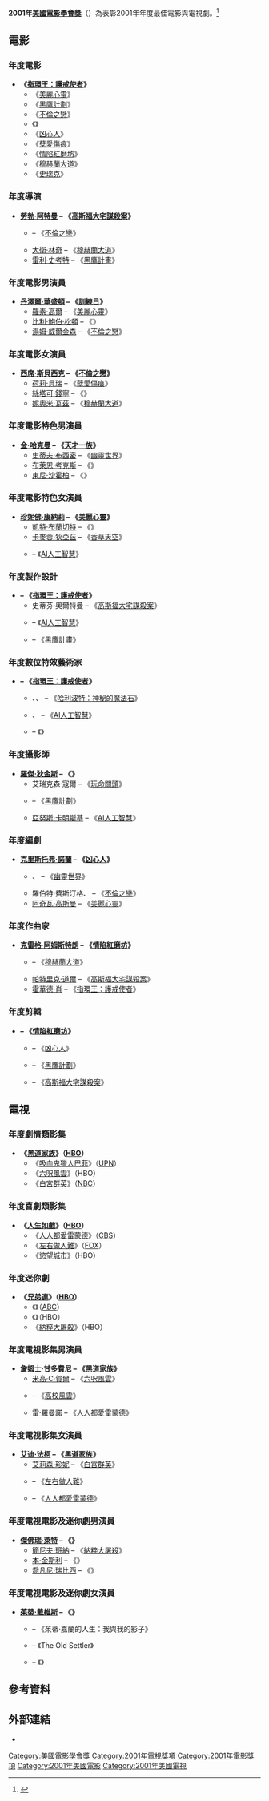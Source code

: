 '''2001年[[美國電影學會|美國電影學會獎]]'''（{{lang-en|'''American Film Institute Awards 2001'''}}）為表彰2001年年度最佳電影與電視劇。<ref>{{Cite web|url=http://www.afi.com/afiawards/AFIAwards01.aspx|title=American Film Institute|accessdate=2018-04-26|work=www.afi.com|archive-date=2017-12-01|archive-url=https://web.archive.org/web/20171201233116/http://www.afi.com/afiawards/AFIAwards01.aspx|dead-url=no}}</ref>

== 電影 ==
=== 年度電影 ===
*'''《[[指環王：護戒使者|指環王：護戒使者]]》'''
**《[[美麗心靈|美麗心靈]]》
**《[[黑鷹計劃|黑鷹計劃]]》
**《[[不倫之戀|不倫之戀]]》
**《{{link-en|缺席的男人|The Man Who Wasn't There (2001 film)}}》
**《[[凶心人|凶心人]]》
**《[[孽愛傷痕|孽愛傷痕]]》
**《[[情陷紅磨坊|情陷紅磨坊]]》
**《[[穆赫蘭大道_(電影)|穆赫蘭大道]]》
**《[[史瑞克|史瑞克]]》

=== 年度導演 ===
*'''[[勞勃·阿特曼|勞勃·阿特曼]] – 《[[高斯福大宅謀殺案|高斯福大宅謀殺案]]》'''
**{{link-en|塔德·菲爾德|Todd Field}} – 《[[不倫之戀|不倫之戀]]》
**[[大衛·林奇|大衛·林奇]] – 《[[穆赫蘭大道_(電影)|穆赫蘭大道]]》
**[[雷利·史考特|雷利·史考特]] – 《[[黑鷹計畫|黑鷹計畫]]》

=== 年度電影男演員 ===
*'''[[丹澤爾·華盛頓|丹澤爾·華盛頓]] – 《[[訓練日|訓練日]]》'''
**[[羅素·高爾|羅素·高爾]] – 《[[美麗心靈|美麗心靈]]》
**[[比利·鮑伯·松頓|比利·鮑伯·松頓]] – 《{{link-en|缺席的男人|The Man Who Wasn't There (2001 film)}}》
**[[湯姆·威爾金森|湯姆·威爾金森]] – 《[[不倫之戀|不倫之戀]]》

=== 年度電影女演員 ===
*'''[[西席·斯貝西克|西席·斯貝西克]] – 《[[不倫之戀|不倫之戀]]》'''
**[[荷莉·貝瑞|荷莉·貝瑞]] – 《[[孽愛傷痕|孽愛傷痕]]》
**[[絲塔可·錢寧|絲塔可·錢寧]] – 《{{link-en|陌生人的事|The Business of Strangers}}》
**[[妮奧米·瓦茲|妮奧米·瓦茲]] – 《[[穆赫蘭大道_(電影)|穆赫蘭大道]]》

=== 年度電影特色男演員 ===
*'''[[金·哈克曼|金·哈克曼]] – 《[[天才一族|天才一族]]》'''
**[[史蒂夫·布西密|史蒂夫·布西密]] – 《[[幽靈世界|幽靈世界]]》
**[[布萊恩·考克斯_(演員)|布萊恩·考克斯]] – 《{{link-en|少男初體驗|L.I.E.}}》
**[[東尼·沙霍柏|東尼·沙霍柏]] – 《{{link-en|缺席的男人|The Man Who Wasn't There (2001 film)}}》

=== 年度電影特色女演員 ===
*'''[[珍妮佛·康納莉|珍妮佛·康納莉]] – 《[[美麗心靈|美麗心靈]]》'''
**[[凱特·布蘭切特|凱特·布蘭切特]] – 《{{link-en|終極土匪|Bandits (2001 film)}}》
**[[卡麥蓉·狄亞茲|卡麥蓉·狄亞茲]] – 《[[香草天空|香草天空]]》
**{{link-en|弗朗西絲·奧康納|Frances O'Connor}} – 《[[人工智能_(電影)|AI人工智慧]]》

=== 年度製作設計 ===
*'''{{link-en|格蘭特·馬傑伊|Grant Major}} – 《[[指環王：護戒使者|指環王：護戒使者]]》'''
**史蒂芬·奧爾特曼 – 《[[高斯福大宅謀殺案|高斯福大宅謀殺案]]》
**{{link-en|瑞克·卡特|Rick Carter}} – 《[[人工智能_(電影)|AI人工智慧]]》
**{{link-en|亞瑟·邁克斯|Arthur Max}} – 《[[黑鷹計畫|黑鷹計畫]]》

=== 年度數位特效藝術家 ===
*'''{{link-en|吉姆·瑞吉爾|Jim Rygiel}} – 《[[指環王：護戒使者|指環王：護戒使者]]》'''
**{{link-en|尼克·戴維斯 (視覺效果監製)|Nick Davis (visual effects supervisor)|尼克·戴維斯}}、{{link-en|羅傑·蓋耶特|Roger Guyett}}、{{link-en|勞勃·李加多|Robert Legato}} – 《[[哈利波特：神秘的魔法石_(電影)|哈利波特：神秘的魔法石]]》
**{{link-en|斯科特·法勒|Scott Farrar}}、{{link-en|丹尼斯·穆倫|Dennis Muren}} – 《[[人工智能_(電影)|AI人工智慧]]》
**{{link-en|鮑伯·紗布斯頓|Bob Sabiston}} – 《{{link-en|夢醒人生|Waking Life}}》

=== 年度攝影師 ===
*'''[[羅傑·狄金斯|羅傑·狄金斯]] – 《{{link-en|缺席的男人|The Man Who Wasn't There (2001 film)}}》'''
**艾瑞克森·寇爾 – 《[[玩命關頭|玩命關頭]]》
**{{link-en|斯瓦沃米爾·伊茲克|Sławomir Idziak}} – 《[[黑鷹計劃|黑鷹計劃]]》
**[[亞努斯·卡明斯基|亞努斯·卡明斯基]] – 《[[人工智能_(電影)|AI人工智慧]]》

=== 年度編劇 ===
*'''[[克里斯托弗·諾蘭|克里斯托弗·諾蘭]] – 《[[凶心人|凶心人]]》'''
**{{link-en|丹尼爾·克勞斯|Daniel Clowes}}、{{link-en|泰利·茨威戈夫|Terry Zwigoff}} – 《[[幽靈世界|幽靈世界]]》
**羅伯特·費斯汀格、{{link-en|塔德·菲爾德|Todd Field}} – 《[[不倫之戀|不倫之戀]]》
**[[阿奇瓦·高斯曼|阿奇瓦·高斯曼]] – 《[[美麗心靈|美麗心靈]]》

=== 年度作曲家 ===
*'''[[克雷格·阿姆斯特朗|克雷格·阿姆斯特朗]] – 《[[情陷紅磨坊|情陷紅磨坊]]》'''
**{{link-en|安傑洛·貝德拉曼堤|Angelo Badalamenti}} – 《[[穆赫蘭大道_(電影)|穆赫蘭大道]]》
**[[帕特里克·道爾|帕特里克·道爾]] – 《[[高斯福大宅謀殺案|高斯福大宅謀殺案]]》
**[[霍華德·肖|霍華德·肖]] – 《[[指環王：護戒使者|指環王：護戒使者]]》

=== 年度剪輯 ===
*'''{{link-en|吉兒·比爾庫克|Jill Bilcock}} – 《[[情陷紅磨坊|情陷紅磨坊]]》'''
**{{link-en|道狄·多恩|Dody Dorn}} – 《[[凶心人|凶心人]]》
**{{link-en|皮托·史凱利亞|Pietro Scalia}} – 《[[黑鷹計劃|黑鷹計劃]]》
**{{link-en|提姆·史圭雅斯|Tim Squyres}} – 《[[高斯福大宅謀殺案|高斯福大宅謀殺案]]》

== 電視 ==
=== 年度劇情類影集 ===
*'''《[[黑道家族|黑道家族]]》（[[HBO|HBO]]）'''
**《[[吸血鬼獵人巴菲|吸血鬼獵人巴菲]]》（[[聯合派拉蒙電視網|UPN]]）
**《[[六呎風雲|六呎風雲]]》（HBO）
**《[[白宮群英|白宮群英]]》（[[全國廣播公司|NBC]]）

=== 年度喜劇類影集 ===
*'''《[[人生如戲|人生如戲]]》（[[HBO|HBO]]）'''
**《[[人人都愛雷蒙德|人人都愛雷蒙德]]》（[[CBS_(電視網)|CBS]]）
**《[[左右做人難|左右做人難]]》（[[福斯廣播公司|FOX]]）
**《[[慾望城市|慾望城市]]》（HBO）

=== 年度迷你劇 ===
*'''《[[兄弟連|兄弟連]]》（[[HBO|HBO]]）'''
**《{{link-en|安妮日記：始末|Anne Frank: The Whole Story}}》（[[美國廣播公司|ABC]]）
**《{{link-en|捍衛公理|Boycott (2001 film)}}》（HBO）
**《[[納粹大屠殺|納粹大屠殺]]》（HBO）

=== 年度電視影集男演員 ===
*'''[[詹姆士·甘多費尼|詹姆士·甘多費尼]] – 《[[黑道家族|黑道家族]]》'''
**[[米高·C·賀爾|米高·C·賀爾]] – 《[[六呎風雲|六呎風雲]]》
**{{link-en|契·麥克布萊德|Chi McBride}} – 《[[高校風雲_(電視劇)|高校風雲]]》
**[[雷·羅曼諾|雷·羅曼諾]] – 《[[人人都愛雷蒙德|人人都愛雷蒙德]]》

=== 年度電視影集女演員 ===
*'''[[艾迪·法柯|艾迪·法柯]] – 《[[黑道家族|黑道家族]]》'''
**[[艾莉森·珍妮|艾莉森·珍妮]] – 《[[白宮群英|白宮群英]]》
**{{link-en|貞·卡茲瑪瑞克|Jane Kaczmarek}} – 《[[左右做人難|左右做人難]]》
**{{link-en|桃樂絲·羅伯茲|Doris Roberts}} – 《[[人人都愛雷蒙德|人人都愛雷蒙德]]》

=== 年度電視電影及迷你劇男演員 ===
*'''[[傑佛瑞·萊特|傑佛瑞·萊特]] – 《{{link-en|捍衛公理|Boycott (2001 film)}}》'''
**[[簡尼夫·班納|簡尼夫·班納]] – 《[[納粹大屠殺|納粹大屠殺]]》
**[[本·金斯利|本·金斯利]] – 《{{link-en|安妮日記：始末|Anne Frank: The Whole Story}}》
**[[喬凡尼·瑞比西|喬凡尼·瑞比西]] – 《{{link-en|射進心房|Shot in the Heart}}》

=== 年度電視電影及迷你劇女演員 ===
*'''[[茱蒂·戴維斯|茱蒂·戴維斯]] – 《{{link-en|茱蒂·嘉蘭的人生：我與我的影子|Life with Judy Garland: Me and My Shadows}}》'''
**{{link-en|塔米·布蘭切特|Tammy Blanchard}} – 《茱蒂·嘉蘭的人生：我與我的影子》
**{{link-en|菲莉莎·瑞沙德|Phylicia Rashad}} – 《The Old Settler》
**{{link-en|漢娜·泰勒-高登|Hannah Taylor-Gordon}} – 《{{link-en|安妮日記：始末|Anne Frank: The Whole Story}}》

== 參考資料 ==
{{reflist}}

== 外部連結 ==
*{{Official|http://www.afi.com/}}{{en}}

{{美國電影學會獎}}

[[Category:美國電影學會獎|Category:美國電影學會獎]]
[[Category:2001年電視獎項|Category:2001年電視獎項]]
[[Category:2001年電影獎項|Category:2001年電影獎項]]
[[Category:2001年美國電影|Category:2001年美國電影]]
[[Category:2001年美國電視|Category:2001年美國電視]]